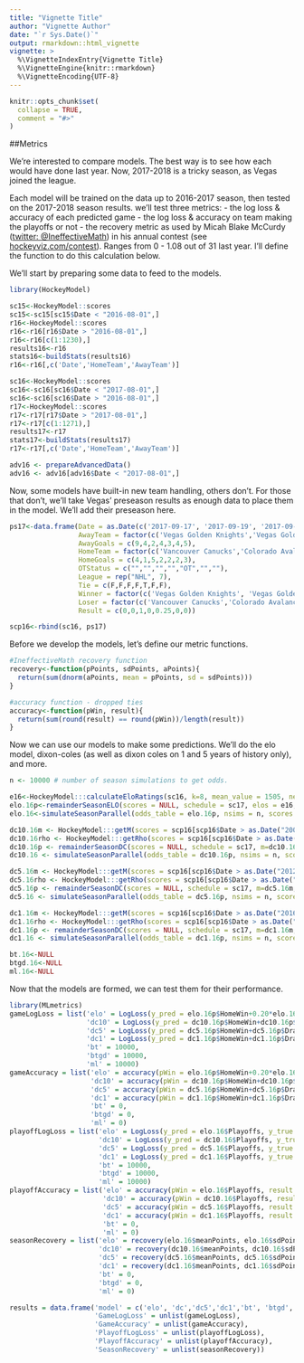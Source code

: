 ```yaml
---
title: "Vignette Title"
author: "Vignette Author"
date: "`r Sys.Date()`"
output: rmarkdown::html_vignette
vignette: >
  %\VignetteIndexEntry{Vignette Title}
  %\VignetteEngine{knitr::rmarkdown}
  %\VignetteEncoding{UTF-8}
---
```


```r
knitr::opts_chunk$set(
  collapse = TRUE,
  comment = "#>"
)
```

##Metrics

We're interested to compare models. The best way is to see how each would have done last year. Now, 2017-2018 is a tricky season, as Vegas joined the league. 

Each model will be trained on the data up to 2016-2017 season, then tested on the 2017-2018 season results. we'll test three metrics: 
 - the log loss & accuracy of each predicted game
 - the log loss & accuracy on team making the playoffs or not
 - the recovery metric as used by Micah Blake McCurdy ([twitter: @IneffectiveMath](https://twitter.com/IneffectiveMath)) in his annual contest (see [hockeyviz.com/contest](hockeyviz.com/contest)). Ranges from 0 - 1.08 out of 31 last year. I'll define the function to do this calculation below.

We'll start by preparing some data to feed to the models. 
```r
library(HockeyModel)

sc15<-HockeyModel::scores
sc15<-sc15[sc15$Date < "2016-08-01",]
r16<-HockeyModel::scores
r16<-r16[r16$Date > "2016-08-01",]
r16<-r16[c(1:1230),]
results16<-r16
stats16<-buildStats(results16)
r16<-r16[,c('Date','HomeTeam','AwayTeam')]

sc16<-HockeyModel::scores
sc16<-sc16[sc16$Date < "2017-08-01",]
sc16<-sc16[sc16$Date > "2016-08-01",]
r17<-HockeyModel::scores
r17<-r17[r17$Date > "2017-08-01",]
r17<-r17[c(1:1271),]
results17<-r17
stats17<-buildStats(results17)
r17<-r17[,c('Date','HomeTeam','AwayTeam')]

adv16 <- prepareAdvancedData()
adv16 <- adv16[adv16$Date < "2017-08-01",]
```

Now, some models have built-in new team handling, others don't. For those that don't, we'll take Vegas' preseason results as enough data to place them in the model. We'll add their preseason here.
```r
ps17<-data.frame(Date = as.Date(c('2017-09-17', '2017-09-19', '2017-09-21', '2017-09-24', '2017-09-26', '2017-09-28', '2017-10-01')), 
                 AwayTeam = factor(c('Vegas Golden Knights','Vegas Golden Knights','Vegas Golden Knights','Vegas Golden Knights','Los Angeles Kings','Colorado Avalanche','San Jose Sharks'), levels = levels(sc16$AwayTeam)),
                 AwayGoals = c(9,4,2,4,3,4,5),
                 HomeTeam = factor(c('Vancouver Canucks','Colorado Avalanche', 'San Jose Sharks', 'Anaheim Ducks', 'Vegas Golden Knights', 'Vegas Golden Knights','Vegas Golden Knights'), levels = levels(sc16$HomeTeam)), 
                 HomeGoals = c(4,1,5,2,2,2,3),
                 OTStatus = c("","","","","OT","",""),
                 League = rep("NHL", 7),
                 Tie = c(F,F,F,F,T,F,F),
                 Winner = factor(c('Vegas Golden Knights', 'Vegas Golden Knights','San Jose Sharks','Vegas Golden Knights','Los Angeles Kings','Colorado Avalanche','San Jose Sharks'), levels = levels(sc16$Winner)),
                 Loser = factor(c('Vancouver Canucks','Colorado Avalanche','Vegas Golden Knights','Anaheim Ducks','Vegas Golden Knights','Vegas Golden Knights','Vegas Golden Knights'), levels = levels(sc16$Loser)),
                 Result = c(0,0,1,0,0.25,0,0))

scp16<-rbind(sc16, ps17)
```

Before we develop the models, let's define our metric functions. 
```r
#IneffectiveMath recovery function
recovery<-function(pPoints, sdPoints, aPoints){
  return(sum(dnorm(aPoints, mean = pPoints, sd = sdPoints)))
}

#accuracy function - dropped ties
accuracy<-function(pWin, result){
  return(sum(round(result) == round(pWin))/length(result))
}
```

Now we can use our models to make some predictions. We'll do the elo model, dixon-coles (as well as dixon coles on 1 and 5 years of history only), and more. 
```r
n <- 10000 # number of season simulations to get odds.

e16<-HockeyModel:::calculateEloRatings(sc16, k=8, mean_value = 1505, new_teams = 1300, regress_strength = 3, home_adv = 35)
elo.16p<-remainderSeasonELO(scores = NULL, schedule = sc17, elos = e16, odds = TRUE)
elo.16<-simulateSeasonParallel(odds_table = elo.16p, nsims = n, scores = NULL, schedule = sc17, cores = 10)$summary_results

dc10.16m <- HockeyModel:::getM(scores = scp16[scp16$Date > as.Date("2007-08-01"),], currentDate = as.Date('2017-10-02'))
dc10.16rho <- HockeyModel:::getRho(scores = scp16[scp16$Date > as.Date("2007-08-01"),], m = dc10.16m)
dc10.16p <- remainderSeasonDC(scores = NULL, schedule = sc17, m=dc10.16m, rho=dc10.16rho, odds = TRUE)
dc10.16 <- simulateSeasonParallel(odds_table = dc10.16p, nsims = n, scores = NULL, schedule = sc17, cores = 10)$summary_results

dc5.16m <- HockeyModel:::getM(scores = scp16[scp16$Date > as.Date("2012-08-01"),], currentDate = as.Date('2017-10-02'))
dc5.16rho <- HockeyModel:::getRho(scores = scp16[scp16$Date > as.Date("2012-08-01"),], m = dc10.16m)
dc5.16p <- remainderSeasonDC(scores = NULL, schedule = sc17, m=dc5.16m, rho=dc5.16rho, odds = TRUE)
dc5.16 <- simulateSeasonParallel(odds_table = dc5.16p, nsims = n, scores = NULL, schedule = sc17, cores = 10)$summary_results

dc1.16m <- HockeyModel:::getM(scores = scp16[scp16$Date > as.Date("2016-08-01"),], currentDate = as.Date('2017-10-02'))
dc1.16rho <- HockeyModel:::getRho(scores = scp16[scp16$Date > as.Date("2016-08-01"),], m = dc1.16m)
dc1.16p <- remainderSeasonDC(scores = NULL, schedule = sc17, m=dc1.16m, rho=dc1.16rho, odds = TRUE)
dc1.16 <- simulateSeasonParallel(odds_table = dc1.16p, nsims = n, scores = NULL, schedule = sc17, cores = 10)$summary_results

bt.16<-NULL
btgd.16<-NULL
ml.16<-NULL


```

Now that the models are formed, we can test them for their performance. 
```r
library(MLmetrics)
gameLogLoss = list('elo' = LogLoss(y_pred = elo.16p$HomeWin+0.20*elo.16p$HomeWin, y_true = results17$Result),
                   'dc10' = LogLoss(y_pred = dc10.16p$HomeWin+dc10.16p$Draw*dc10.16p$HomeWin, y_true = results17$Result),
                   'dc5' = LogLoss(y_pred = dc5.16p$HomeWin+dc5.16p$Draw*dc5.16p$HomeWin, y_true = results17$Result),
                   'dc1' = LogLoss(y_pred = dc1.16p$HomeWin+dc1.16p$Draw*dc1.16p$HomeWin, y_true = results17$Result),
                   'bt' = 10000,
                   'btgd' = 10000,
                   'ml' = 10000)
gameAccuracy = list('elo' = accuracy(pWin = elo.16p$HomeWin+0.20*elo.16p$HomeWin, result = results17$Result),
                    'dc10' = accuracy(pWin = dc10.16p$HomeWin+dc10.16p$Draw*dc10.16p$HomeWin, result = results17$Result),
                    'dc5' = accuracy(pWin = dc5.16p$HomeWin+dc5.16p$Draw*dc5.16p$HomeWin, result = results17$Result),
                    'dc1' = accuracy(pWin = dc1.16p$HomeWin+dc1.16p$Draw*dc1.16p$HomeWin, result = results17$Result),
                    'bt' = 0,
                    'btgd' = 0,
                    'ml' = 0)
playoffLogLoss = list('elo' = LogLoss(y_pred = elo.16$Playoffs, y_true = stats17$Playoffs),
                      'dc10' = LogLoss(y_pred = dc10.16$Playoffs, y_true = stats17$Playoffs),
                      'dc5' = LogLoss(y_pred = dc5.16$Playoffs, y_true = stats17$Playoffs),
                      'dc1' = LogLoss(y_pred = dc1.16$Playoffs, y_true = stats17$Playoffs),
                      'bt' = 10000,
                      'btgd' = 10000,
                      'ml' = 10000)
playoffAccuracy = list('elo' = accuracy(pWin = elo.16$Playoffs, result = stats17$Playoffs),
                       'dc10' = accuracy(pWin = dc10.16$Playoffs, result = stats17$Playoffs),
                       'dc5' = accuracy(pWin = dc5.16$Playoffs, result = stats17$Playoffs),
                       'dc1' = accuracy(pWin = dc1.16$Playoffs, result = stats17$Playoffs),
                       'bt' = 0,
                       'ml' = 0)
seasonRecovery = list('elo' = recovery(elo.16$meanPoints, elo.16$sdPoints, stats17$Points),
                      'dc10' = recovery(dc10.16$meanPoints, dc10.16$sdPoints, stats17$Points),
                      'dc5' = recovery(dc5.16$meanPoints, dc5.16$sdPoints, stats17$Points),
                      'dc1' = recovery(dc1.16$meanPoints, dc1.16$sdPoints, stats17$Points),
                      'bt' = 0,
                      'btgd' = 0,
                      'ml' = 0)

results = data.frame('model' = c('elo', 'dc','dc5','dc1','bt', 'btgd', 'ml'), 
                     'GameLogLoss' = unlist(gameLogLoss),
                     'GameAccuracy' = unlist(gameAccuracy),
                     'PlayoffLogLoss' = unlist(playoffLogLoss),
                     'PlayoffAccuracy' = unlist(playoffAccuracy),
                     'SeasonRecovery' = unlist(seasonRecovery))
```
